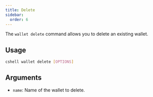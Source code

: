 ```yaml
---
title: Delete 
sidebar:
  order: 6
---
```


The `wallet delete` command allows you to delete an existing wallet.

## Usage

```bash
cshell wallet delete [OPTIONS]
```

## Arguments

- `name`: Name of the wallet to delete.
